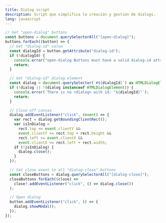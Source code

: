 ---
title: Dialog script
description: Script que simplifica la creación y gestión de dialogs.
lang: javascript
---

```ts
// Get "open-dialog" buttons
const buttons = document.querySelectorAll("[open-dialog]");
buttons.forEach((button) => {
  // Get "dialog-id" value
  const dialogId = button.getAttribute("dialog-id");
  if (!dialogId) {
    console.error("open-dialog Buttons must have a valid dialog-id attribute");
    return;
  }

  // Get "dialog-id" dialog element
  const dialog = document.querySelector(`#${dialogId}`) as HTMLDialogElement;
  if (!dialog || !(dialog instanceof HTMLDialogElement)) {
    console.error(`There is no <dialog> with id: "${dialogId}"`);
    return;
  }

  // Close off canvas
  dialog.addEventListener("click", (event) => {
    var rect = dialog.getBoundingClientRect();
    var isInDialog =
      rect.top <= event.clientY &&
      event.clientY <= rect.top + rect.height &&
      rect.left <= event.clientX &&
      event.clientX <= rect.left + rect.width;
    if (!isInDialog) {
      dialog.close();
    }
  });

  // Set close event to all "dialog-close" buttons
  const closeButtons = dialog.querySelectorAll("[dialog-close]");
  closeButtons.forEach((close) =>
    close?.addEventListener("click", () => dialog.close())
  );

  // Open dialog
  button.addEventListener("click", () => {
    dialog.showModal();
  });
});
```
